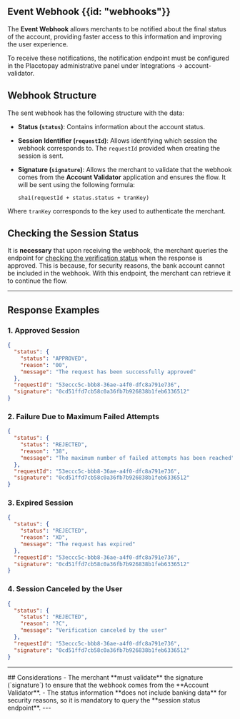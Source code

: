 ## Event Webhook {{id: "webhooks"}}

The **Event Webhook** allows merchants to be notified about the final status of the account, providing faster access to this information and improving the user experience.

<Note>
    To receive these notifications, the notification endpoint must be configured in the Placetopay administrative panel under Integrations -> account-validator.
</Note>

## Webhook Structure

The sent webhook has the following structure with the data:

- **Status (`status`)**: Contains information about the account status.
- **Session Identifier (`requestId`)**: Allows identifying which session the webhook corresponds to. The `requestId` provided when creating the session is sent.
- **Signature (`signature`)**: Allows the merchant to validate that the webhook comes from the **Account Validator** application and ensures the flow. It will be sent using the following formula:

  ```plaintext
  sha1(requestId + status.status + tranKey)
  ```

Where `tranKey` corresponds to the key used to authenticate the merchant.

## Checking the Session Status

It is **necessary** that upon receiving the webhook, the merchant queries the endpoint for [checking the verification status](/account-validator/api/session#check-session-status) when the response is approved. This is because, for security reasons, the bank account cannot be included in the webhook. With this endpoint, the merchant can retrieve it to continue the flow.

---

## Response Examples

### 1. Approved Session

```json
{
  "status": {
    "status": "APPROVED",
    "reason": "00",
    "message": "The request has been successfully approved"
  },
  "requestId": "53eccc5c-bbb8-36ae-a4f0-dfc8a791e736",
  "signature": "0cd51ffd7cb58c0a36fb7b926838b1feb6336512"
}
```

### 2. Failure Due to Maximum Failed Attempts

```json
{
  "status": {
    "status": "REJECTED",
    "reason": "38",
    "message": "The maximum number of failed attempts has been reached"
  },
  "requestId": "53eccc5c-bbb8-36ae-a4f0-dfc8a791e736",
  "signature": "0cd51ffd7cb58c0a36fb7b926838b1feb6336512"
}
```

### 3. Expired Session

```json
{
  "status": {
    "status": "REJECTED",
    "reason": "XD",
    "message": "The request has expired"
  },
  "requestId": "53eccc5c-bbb8-36ae-a4f0-dfc8a791e736",
  "signature": "0cd51ffd7cb58c0a36fb7b926838b1feb6336512"
}
```

### 4. Session Canceled by the User

```json
{
  "status": {
    "status": "REJECTED",
    "reason": "?C",
    "message": "Verification canceled by the user"
  },
  "requestId": "53eccc5c-bbb8-36ae-a4f0-dfc8a791e736",
  "signature": "0cd51ffd7cb58c0a36fb7b926838b1feb6336512"
}
```

---
<Note>
## Considerations
- The merchant **must validate** the signature (`signature`) to ensure that the webhook comes from the **Account Validator**.
- The status information **does not include banking data** for security reasons, so it is mandatory to query the **session status endpoint**.
</Note>
---

